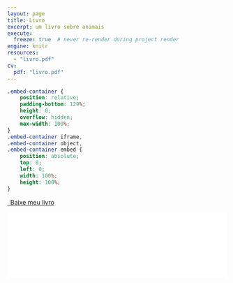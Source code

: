 ```yaml
---
layout: page
title: Livro
excerpt: um livro sobre animais
execute:
  freeze: true  # never re-render during project render
engine: knitr 
resources:
  - "livro.pdf"
cv:
  pdf: "livro.pdf"
---
```


```css
.embed-container {
    position: relative;
    padding-bottom: 129%;
    height: 0;
    overflow: hidden;
    max-width: 100%;
}
.embed-container iframe,
.embed-container object,
.embed-container embed {
    position: absolute;
    top: 0;
    left: 0;
    width: 100%;
    height: 100%;
}
```

```{=html}
<p class="text-center">
  <a class="btn btn-primary btn-lg livro-download" href="`r rmarkdown::metadata$cv$pdf`" target="_blank">
    <i class="fa-solid fa-file-arrow-down"></i>&ensp;Baixe meu livro
  </a>
</p>
<div class="embed-container">
  <iframe src="`r rmarkdown::metadata$cv$pdf`#toolbar=0" style="border: 0.5px;width: 100%;"></iframe>
</div>
```



